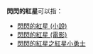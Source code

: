 '''閃閃的紅星'''可以指：
* [[閃閃的紅星_(小說)|閃閃的紅星 (小說)]]
* [[閃閃的紅星_(電影)|閃閃的紅星 (電影)]]
* [[閃閃的紅星之紅星小勇士|閃閃的紅星之紅星小勇士]]

{{disambig}}